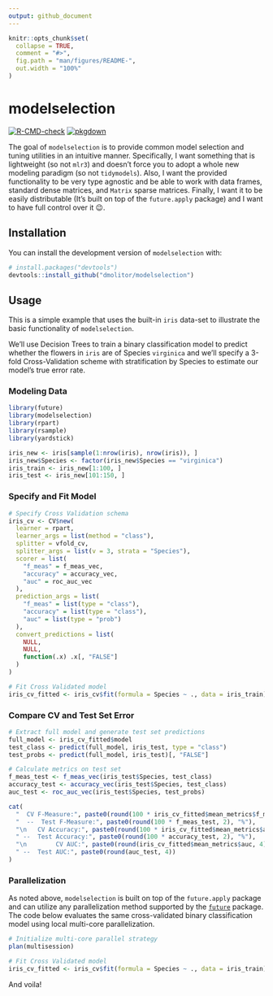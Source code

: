 ```yaml
---
output: github_document
---
```


<!-- README.md is generated from README.Rmd. Please edit that file -->

```r
knitr::opts_chunk$set(
  collapse = TRUE,
  comment = "#>",
  fig.path = "man/figures/README-",
  out.width = "100%"
)
```

# modelselection

<!-- badges: start -->
[![R-CMD-check](https://github.com/dmolitor/modelselection/workflows/R-CMD-check/badge.svg)](https://github.com/dmolitor/modelselection/actions)
[![pkgdown](https://github.com/dmolitor/modelselection/workflows/pkgdown/badge.svg)](https://github.com/dmolitor/modelselection/actions)
<!-- badges: end -->

The goal of `modelselection` is to provide common model selection and tuning 
utilities in an intuitive manner. Specifically, I want something that is 
lightweight (so not `mlr3`) and doesn't force you to adopt a whole new modeling
paradigm (so not `tidymodels`). Also, I want the provided functionality to be
very type agnostic and be able to work with data frames, standard dense
matrices, and `Matrix` sparse matrices. Finally, I want it to be easily
distributable (It's built on top of the `future.apply` package) and I want to 
have full control over it 😉.

## Installation

You can install the development version of `modelselection` with:

``` r
# install.packages("devtools")
devtools::install_github("dmolitor/modelselection")
```

## Usage

This is a simple example that uses the built-in `iris` data-set to illustrate
the basic functionality of `modelselection`. 

We'll use Decision Trees to train a binary classification model to predict
whether the flowers in `iris` are of Species `virginica` and we'll specify a 
3-fold Cross-Validation scheme with stratification by Species to estimate our 
model's true error rate.

### Modeling Data

```r
library(future)
library(modelselection)
library(rpart)
library(rsample)
library(yardstick)

iris_new <- iris[sample(1:nrow(iris), nrow(iris)), ]
iris_new$Species <- factor(iris_new$Species == "virginica")
iris_train <- iris_new[1:100, ]
iris_test <- iris_new[101:150, ]
```

### Specify and Fit Model

```r
# Specify Cross Validation schema
iris_cv <- CV$new(
  learner = rpart,
  learner_args = list(method = "class"),
  splitter = vfold_cv, 
  splitter_args = list(v = 3, strata = "Species"),
  scorer = list(
    "f_meas" = f_meas_vec,
    "accuracy" = accuracy_vec,
    "auc" = roc_auc_vec
  ), 
  prediction_args = list(
    "f_meas" = list(type = "class"),
    "accuracy" = list(type = "class"), 
    "auc" = list(type = "prob")
  ),
  convert_predictions = list(
    NULL,
    NULL,
    function(.x) .x[, "FALSE"]
  )
)

# Fit Cross Validated model
iris_cv_fitted <- iris_cv$fit(formula = Species ~ ., data = iris_train)
```

### Compare CV and Test Set Error

```r
# Extract full model and generate test set predictions
full_model <- iris_cv_fitted$model
test_class <- predict(full_model, iris_test, type = "class")
test_probs <- predict(full_model, iris_test)[, "FALSE"]

# Calculate metrics on test set
f_meas_test <- f_meas_vec(iris_test$Species, test_class)
accuracy_test <- accuracy_vec(iris_test$Species, test_class)
auc_test <- roc_auc_vec(iris_test$Species, test_probs)

cat(
  "  CV F-Measure:", paste0(round(100 * iris_cv_fitted$mean_metrics$f_meas, 2), "%"),
  "  --  Test F-Measure:", paste0(round(100 * f_meas_test, 2), "%"),
  "\n   CV Accuracy:", paste0(round(100 * iris_cv_fitted$mean_metrics$accuracy, 2), "%"),
  " --  Test Accuracy:", paste0(round(100 * accuracy_test, 2), "%"),
  "\n        CV AUC:", paste0(round(iris_cv_fitted$mean_metrics$auc, 4)),
  " --  Test AUC:", paste0(round(auc_test, 4))
)
```

### Parallelization

As noted above, `modelselection` is built on top of the `future.apply` package
and can utilize any parallelization method supported by the 
[`future`](https://future.futureverse.org/) package. The code below evaluates
the same cross-validated binary classification model using local multi-core
parallelization.
```r
# Initialize multi-core parallel strategy
plan(multisession)

# Fit Cross Validated model
iris_cv_fitted <- iris_cv$fit(formula = Species ~ ., data = iris_train)
```

And voila!
